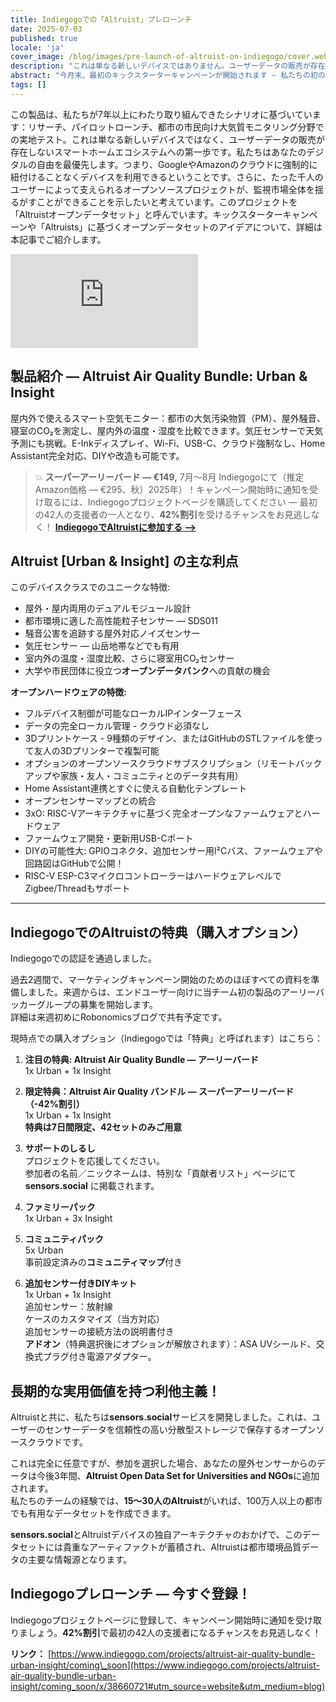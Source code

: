 ```yaml
---
title: Indiegogoでの「Altruist」プレローンチ
date: 2025-07-03
published: true
locale: 'ja'
cover_image: /blog/images/pre-launch-of-altruist-on-indiegogo/cover.webp
description: "これは単なる新しいデバイスではありません。ユーザーデータの販売が存在しないスマートホームエコシステムへの第一歩です。私たちはあなたのデジタルの自由を最優先します。キックスターターキャンペーンや「Altruists」に基づくオープンデータセットのアイデアについて、詳細は本記事でご紹介します。"
abstract: "今月末、最初のキックスターターキャンペーンが開始されます — 私たちの初のデバイスがIndiegogoでローンチされます！"
tags: []
---
```


この製品は、私たちが7年以上にわたり取り組んできたシナリオに基づいています：リサーチ、パイロットローンチ、都市の市民向け大気質モニタリング分野での実地テスト。これは単なる新しいデバイスではなく、ユーザーデータの販売が存在しないスマートホームエコシステムへの第一歩です。私たちはあなたのデジタルの自由を最優先します。つまり、GoogleやAmazonのクラウドに強制的に紐付けることなくデバイスを利用できるということです。さらに、たった千人のユーザーによって支えられるオープンソースプロジェクトが、監視市場全体を揺るがすことができることを示したいと考えています。このプロジェクトを「Altruistオープンデータセット」と呼んでいます。キックスターターキャンペーンや「Altruists」に基づくオープンデータセットのアイデアについて、詳細は本記事でご紹介します。

<iframe class="youtubeframe" src="https://www.youtube.com/embed/f2A-KR7h-do?si=2Sfl8Kpl_WGLS-yb" frameborder="0" allow="accelerometer; autoplay; clipboard-write; encrypted-media; gyroscope; picture-in-picture; web-share" referrerpolicy="strict-origin-when-cross-origin" allowfullscreen></iframe>

## 製品紹介 — Altruist Air Quality Bundle: Urban & Insight

屋内外で使えるスマート空気モニター：都市の大気汚染物質（PM）、屋外騒音、寝室のCO₂を測定し、屋内外の温度・湿度を比較できます。気圧センサーで天気予測にも挑戦。E-Inkディスプレイ、Wi-Fi、USB-C、クラウド強制なし、Home Assistant完全対応、DIYや改造も可能です。

>💥 **スーパーアーリーバード — €149,** 7月〜8月 Indiegogoにて（推定Amazon価格 — €295、秋）2025年）！キャンペーン開始時に通知を受け取るには、Indiegogoプロジェクトページを購読してください — 最初の42人の支援者の一人となり、**42%割引**を受けるチャンスをお見逃しなく！
**[IndiegogoでAltruistに参加する -->](https://www.indiegogo.com/projects/altruist-air-quality-bundle-urban-insight/coming_soon/x/38660721#utm_source=website&utm_medium=blog)**

## Altruist [Urban & Insight] の主な利点

このデバイスクラスでのユニークな特徴:  
- 屋外・屋内両用のデュアルモジュール設計  
- 都市環境に適した高性能粒子センサー — SDS011  
- 騒音公害を追跡する屋外対応ノイズセンサー  
- 気圧センサー — 山岳地帯などでも有用  
- 室内外の温度・湿度比較、さらに寝室用CO₂センサー  
- 大学や市民団体に役立つ**オープンデータバンク**への貢献の機会  
   
**オープンハードウェアの特徴:**

- フルデバイス制御が可能なローカルIPインターフェース  
- データの完全ローカル管理 - クラウド必須なし  
- 3Dプリントケース - 9種類のデザイン、またはGitHubのSTLファイルを使って友人の3Dプリンターで複製可能  
- オプションのオープンソースクラウドサブスクリプション（リモートバックアップや家族・友人・コミュニティとのデータ共有用）  
- Home Assistant連携とすぐに使える自動化テンプレート  
- オープンセンサーマップとの統合  
- 3xO: RISC-Vアーキテクチャに基づく完全オープンなファームウェアとハードウェア  
- ファームウェア開発・更新用USB-Cポート  
- DIYの可能性大: GPIOコネクタ、追加センサー用I²Cバス、ファームウェアや回路図はGitHubで公開！  
- RISC-V ESP-C3マイクロコントローラーはハードウェアレベルでZigbee/Threadもサポート  
---
   
## IndiegogoでのAltruistの特典（購入オプション）

Indiegogoでの認証を通過しました。

過去2週間で、マーケティングキャンペーン開始のためのほぼすべての資料を準備しました。来週からは、エンドユーザー向けに当チーム初の製品のアーリーバッカーグループの募集を開始します。  
詳細は来週初めにRobonomicsブログで共有予定です。

現時点での購入オプション（Indiegogoでは「特典」と呼ばれます）はこちら：

1) **注目の特典: Altruist Air Quality Bundle — アーリーバード**  
1x Urban + 1x Insight

2) **限定特典：Altruist Air Quality バンドル — スーパーアーリーバード（-42%割引）**   
1x Urban + 1x Insight   
**特典は7日間限定、42セットのみご用意**

3) **サポートのしるし**   
プロジェクトを応援してください。   
参加者の名前／ニックネームは、特別な「貢献者リスト」ページにて **sensors.social** に掲載されます。

4) **ファミリーパック**   
1x Urban + 3x Insight

5) **コミュニティパック**   
5x Urban  
事前設定済みの**コミュニティマップ**付き

6) **追加センサー付きDIYキット**   
1x Urban + 1x Insight   
追加センサー：放射線   
ケースのカスタマイズ（当方対応）   
追加センサーの接続方法の説明書付き   
**アドオン**（特典選択後にオプションが解放されます）：ASA UVシールド、交換式プラグ付き電源アダプター。  

   
## 長期的な実用価値を持つ利他主義！

Altruistと共に、私たちは**sensors.social**サービスを開発しました。これは、ユーザーのセンサーデータを信頼性の高い分散型ストレージで保存するオープンソースクラウドです。

これは完全に任意ですが、参加を選択した場合、あなたの屋外センサーからのデータは今後3年間、**Altruist Open Data Set for Universities and NGOs**に追加されます。   
私たちのチームの経験では、**15〜30人のAltruist**がいれば、100万人以上の都市でも有用なデータセットを作成できます。

**sensors.social**とAltruistデバイスの独自アーキテクチャのおかげで、このデータセットには貴重なアーティファクトが蓄積され、Altruistは都市環境品質データの主要な情報源となります。

## Indiegogoプレローンチ — 今すぐ登録！

Indiegogoプロジェクトページに登録して、キャンペーン開始時に通知を受け取りましょう。**42%割引**で最初の42人の支援者になるチャンスをお見逃しなく！

**リンク：** [https://www.indiegogo.com/projects/altruist-air-quality-bundle-urban-insight/coming\_soon](https://www.indiegogo.com/projects/altruist-air-quality-bundle-urban-insight/coming_soon/x/38660721#utm_source=website&utm_medium=blog)   
